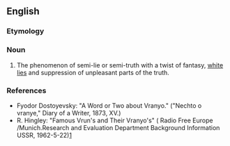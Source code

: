 ==English==
{{rfv}}
===Etymology===
{{etyl|ru}}
{{etystub}}
{{rfscript|Cyrillic}}

===Noun===
{{en-noun|-}}

# The phenomenon of semi-lie or semi-truth with a twist of fantasy, [[white lie]]s and suppression of unpleasant parts of the truth.
{{rfex}}

===References===
* Fyodor Dostoyevsky: "A Word or Two about Vranyo." ("Nechto o vranye," Diary of a Writer, 1873, XV.)
* R. Hingley: "Famous Vrun's and Their Vranyo's" ( Radio Free Europe /Munich.Research and Evaluation Department Background Information USSR, 1962-5-22)[http://www.osa.ceu.hu/files/holdings/300/8/3/text/60-3-312.shtml]